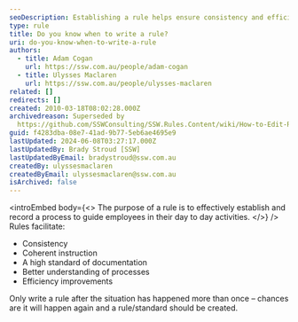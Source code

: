 ```yaml
---
seoDescription: Establishing a rule helps ensure consistency and efficiency in day-to-day activities by documenting processes and promoting better understanding.
type: rule
title: Do you know when to write a rule?
uri: do-you-know-when-to-write-a-rule
authors:
  - title: Adam Cogan
    url: https://ssw.com.au/people/adam-cogan
  - title: Ulysses Maclaren
    url: https://ssw.com.au/people/ulysses-maclaren
related: []
redirects: []
created: 2010-03-18T08:02:28.000Z
archivedreason: Superseded by
  https://github.com/SSWConsulting/SSW.Rules.Content/wiki/How-to-Edit-Rules
guid: f4283dba-08e7-41ad-9b77-5eb6ae4695e9
lastUpdated: 2024-06-08T03:27:17.000Z
lastUpdatedBy: Brady Stroud [SSW]
lastUpdatedByEmail: bradystroud@ssw.com.au
createdBy: ulyssesmaclaren
createdByEmail: ulyssesmaclaren@ssw.com.au
isArchived: false
---
```


<introEmbed
  body={<>
The purpose of a rule is to effectively establish and record a process to guide employees in their day to day activities.
  </>}
/>
Rules facilitate:

- Consistency
- Coherent instruction
- A high standard of documentation
- Better understanding of processes
- Efficiency improvements

Only write a rule after the situation has happened more than once – chances are it will happen again and a rule/standard should be created.
